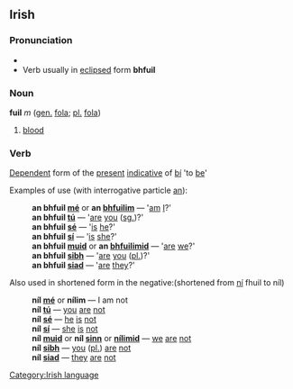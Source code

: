 ==Irish==
===Pronunciation===
*{{IPA|[fil&#690;]}}
*Verb usually in [[eclipsis|eclipsed]] form '''bhfuil''' {{IPA|[wil&#690;]}}
===Noun===
'''fuil''' ''m'' ([[genitive|gen.]] [[fola]]; [[plural|pl.]] [[fola]])
#[[blood]]

===Verb===
[[Dependent]] form of the [[present]] [[indicative]] of [[bí]] 'to [[be]]'

Examples of use (with interrogative particle [[an#Irish|an]]):
:'''an bhfuil [[mé]]''' or '''an [[fuilim|bhfuilim]]''' &mdash; '[[am]] [[I]]?'
:'''an bhfuil [[tú]]''' &mdash; '[[are]] [[you]] ([[singular|sg.]])?'
:'''an bhfuil [[sé]]''' &mdash; '[[is]] [[he]]?'
:'''an bhfuil [[sí]]''' &mdash; '[[is]] [[she]]?'
:'''an bhfuil [[muid]]''' or '''an [[fuilimid|bhfuilimid]]''' &mdash; '[[are]] [[we]]?'
:'''an bhfuil [[sibh]]''' &mdash; '[[are]] [[you]] ([[plural|pl.]])?'
:'''an bhfuil [[siad]]''' &mdash; '[[are]] [[they]]?'

Also used in shortened form in the negative:(shortened from [[ní]] fhuil to níl)
:'''níl [[mé]]''' or '''nílim''' &mdash; I am not
:'''níl [[tú]]''' &mdash; [[you]] [[are]] [[not]]
:'''níl [[sé]]''' &mdash; [[he]] [[is]] [[not]]
:'''níl [[sí]]''' &mdash; [[she]] [[is]] [[not]]
:'''níl [[muid]]''' or '''níl [[sinn]]''' or '''[[nílimid]]''' &mdash; [[we]] [[are]] [[not]]
:'''níl [[sibh]]''' &mdash; [[you]] ([[plural|pl.]]) [[are]] [[not]]
:'''níl [[siad]]''' &mdash; [[they]] [[are]] [[not]]

[[Category:Irish language]]